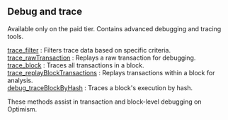 
<Meta
  title="Optimism debug and trace info | dRPC"
/>

## Debug and trace

Available only on the paid tier. Contains advanced debugging and tracing tools.

[trace_filter](/optimism-api/debugandtrace/trace_filter) : Filters trace data based on specific criteria. \
[trace_rawTransaction](/optimism-api/debugandtrace/trace_rawTransaction) : Replays a raw transaction for debugging. \
[trace_block](/optimism-api/debugandtrace/trace_block) : Traces all transactions in a block. \
[trace_replayBlockTransactions](/optimism-api/debugandtrace/trace_replayBlockTransactions) : Replays transactions within a block for analysis. \
[debug_traceBlockByHash](/optimism-api/debugandtrace/debug_traceBlockByHash) : Traces a block's execution by hash.

These methods assist in transaction and block-level debugging on Optimism.

<Space h={16} />
<GetStarted />
